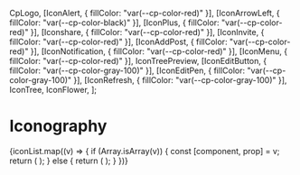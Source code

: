 
<Meta title="Iconography" />

  CpLogo,
  [IconAlert, { fillColor: "var(--cp-color-red)" }],
  [IconArrowLeft, { fillColor: "var(--cp-color-black)" }],
  [IconPlus, { fillColor: "var(--cp-color-red)" }],
  [Iconshare, { fillColor: "var(--cp-color-red)" }],
  [IconInvite, { fillColor: "var(--cp-color-red)" }],
  [IconAddPost, { fillColor: "var(--cp-color-red)" }],
  [IconNotification, { fillColor: "var(--cp-color-red)" }],
  [IconMenu, { fillColor: "var(--cp-color-red)" }],
  IconTreePreview,
  [IconEditButton, { fillColor: "var(--cp-color-gray-100)" }],
  [IconEditPen, { fillColor: "var(--cp-color-gray-100)" }],
  [IconRefresh, { fillColor: "var(--cp-color-gray-100)" }],
  IconTree,
  IconFlower,
];

# Iconography

<IconGallery>
  {iconList.map((v) => {
    if (Array.isArray(v)) {
      const [component, prop] = v;
      return (
        <IconItem name={component.name} key={component.name}>
          <IconExample component={component} prop={props} />
        </IconItem>
      );
    } else {
      return (
        <IconItem name={v.name} key={v.name}>
          <IconExample component={v} />
        </IconItem>
      );
    }
  })}
</IconGallery>
